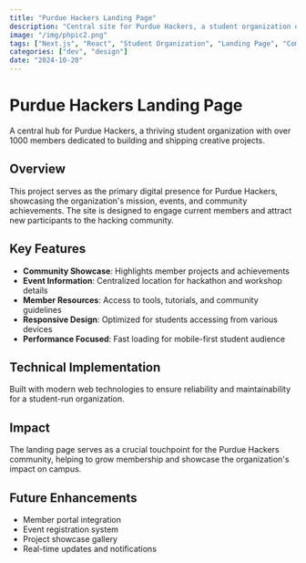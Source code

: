 ```yaml
---
title: "Purdue Hackers Landing Page"
description: "Central site for Purdue Hackers, a student organization of more than 1000 members who build & ship kick-ass creative projects."
image: "/img/phpic2.png"
tags: ["Next.js", "React", "Student Organization", "Landing Page", "Community", "Web Development"]
categories: ["dev", "design"]
date: "2024-10-20"
---
```


# Purdue Hackers Landing Page

A central hub for Purdue Hackers, a thriving student organization with over 1000 members dedicated to building and shipping creative projects.

## Overview

This project serves as the primary digital presence for Purdue Hackers, showcasing the organization's mission, events, and community achievements. The site is designed to engage current members and attract new participants to the hacking community.

## Key Features

- **Community Showcase**: Highlights member projects and achievements
- **Event Information**: Centralized location for hackathon and workshop details
- **Member Resources**: Access to tools, tutorials, and community guidelines
- **Responsive Design**: Optimized for students accessing from various devices
- **Performance Focused**: Fast loading for mobile-first student audience

## Technical Implementation

Built with modern web technologies to ensure reliability and maintainability for a student-run organization.

## Impact

The landing page serves as a crucial touchpoint for the Purdue Hackers community, helping to grow membership and showcase the organization's impact on campus.

## Future Enhancements

- Member portal integration
- Event registration system
- Project showcase gallery
- Real-time updates and notifications 